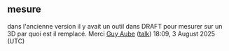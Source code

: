 == mesure ==

dans l'ancienne version il y avait un outil dans DRAFT pour mesurer sur un 3D par quoi est il remplacé. Merci [[User:Guy Aube|Guy Aube]] ([[User talk:Guy Aube|talk]]) 18:09, 3 August 2025 (UTC)